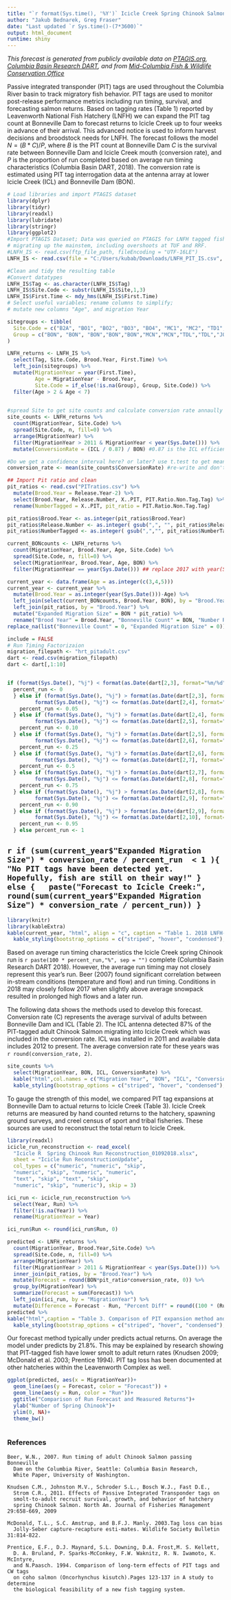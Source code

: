 ---
title: "`r format(Sys.time(), '%Y')` Icicle Creek Spring Chinook Salmon Forecast"
author: "Jakub Bednarek, Greg Fraser"
date: "Last updated `r Sys.time()-(7*3600)`"
output: html_document
runtime: shiny
---

*This forecast is generated from publicly available data on [PTAGIS.org](https://www.ptagis.org), [Columbia Basin Research DART](http://www.cbr.washington.edu/dart/query/pitadult_hrt), and from [Mid-Columbia Fish & Wildlife Conservation Office](https://www.fws.gov/leavenworthfisheriescomplex/MidColumbiaFWCO/MCFWCOVisit.cfm)*

Passive integrated transponder (PIT) tags are used throughout the Columbia River basin to track migratory fish behavior. PIT tags are used to monitor post-release performance metrics including run timing, survival, and forecasting salmon returns. Based on tagging rates (Table 1) reported by Leavenworth National Fish Hatchery (LNFH) we can expand the PIT tag count at Bonneville Dam to forecast returns to Icicle Creek up to four weeks in advance of their arrival. This advanced notice is used to inform harvest decisions and broodstock needs for LNFH. The forecast follows the model $N = (B * C) / P$, where $B$ is the PIT count at Bonneville Dam $C$ is the survival rate between Bonneville Dam and Icicle Creek mouth (conversion rate), and $P$ is the proportion of run completed based on average run timing characteristics (Columbia Basin DART, 2018). The conversion rate is estimated using PIT tag interrogation data at the antenna array at lower Icicle Creek (ICL) and Bonneville Dam (BON). 

```{r setup, include=FALSE, warning=FALSE}
# Load libraries and import PTAGIS dataset
library(dplyr)
library(tidyr)
library(readxl)
library(lubridate)
library(stringr)
library(ggplot2)
#Import PTAGIS Dataset; Data was queried on PTAGIS for LNFH tagged fish
# migrating up the mainstem, including overshoots at TUF and RRF.
#LNFH_IS <- read.csv(ftp_file_path, fileEncoding = "UTF-16LE")
LNFH_IS <- read.csv(file = "C:/Users/kubab/Downloads/LNFH_PIT_IS.csv", fileEncoding = "UTF-16LE") #temporary code until connection to ptagis is established

#Clean and tidy the resulting table
#Convert datatypes
LNFH_IS$Tag <- as.character(LNFH_IS$Tag)
LNFH_IS$Site.Code <- substr(LNFH_IS$Site,1,3)
LNFH_IS$First.Time <- mdy_hms(LNFH_IS$First.Time)
# Select useful variables; rename columns to simplify; 
# mutate new columns "Age", and migration Year

sitegroups <- tibble(
  Site.Code = c("B2A", "BO1", "BO2", "BO3", "BO4", "MC1", "MC2", "TD1","TD2","JO1", "JO2","PRA"),
  Group = c("BON", "BON", "BON","BON","BON","MCN","MCN","TDL","TDL","JOD","JOD", "PRA")
)

LNFH_returns <- LNFH_IS %>%
  select(Tag, Site.Code, Brood.Year, First.Time) %>%
  left_join(sitegroups) %>% 
  mutate(MigrationYear = year(First.Time), 
         Age = MigrationYear - Brood.Year, 
         Site.Code = if_else(!is.na(Group), Group, Site.Code)) %>%
  filter(Age > 2 & Age < 7) 
  

#spread Site to get site counts and calculate conversion rate annaully
site_counts <- LNFH_returns %>% 
  count(MigrationYear, Site.Code) %>% 
  spread(Site.Code, n, fill=0) %>% 
  arrange(MigrationYear) %>% 
  filter(MigrationYear > 2011 & MigrationYear < year(Sys.Date())) %>%
  mutate(ConversionRate = (ICL / 0.87) / BON) #0.87 is the ICL efficiency 

#Do we get a confidence interval here? or later? use t.test to get mean and 95% CI
conversion_rate <- mean(site_counts$ConversionRate) #re-write and don't use mean conversion - be more accurate

## Import Pit ratio and clean
pit_ratios <- read.csv("PITratios.csv") %>%
  mutate(Brood.Year = Release.Year-2) %>%
  select(Brood.Year, Release.Number, X..PIT, PIT.Ratio.Non.Tag.Tag) %>%
  rename(NumberTagged = X..PIT, pit_ratio = PIT.Ratio.Non.Tag.Tag) 

pit_ratios$Brood.Year <- as.integer(pit_ratios$Brood.Year)
pit_ratios$Release.Number <- as.integer( gsub(",", "", pit_ratios$Release.Number))
pit_ratios$NumberTagged <- as.integer( gsub(",","", pit_ratios$NumberTagged))
```

```{r echo = FALSE, warning = FALSE}
current_BONcounts <- LNFH_returns %>% 
  count(MigrationYear, Brood.Year, Age, Site.Code) %>% 
  spread(Site.Code, n, fill=0) %>% 
  select(MigrationYear, Brood.Year, Age, BON) %>%
  filter(MigrationYear == year(Sys.Date())) ## replace 2017 with year(Sys.Date())

current_year <- data.frame(Age = as.integer(c(3,4,5)))
current_year <- current_year %>%
  mutate(Brood.Year = as.integer(year(Sys.Date()))-Age) %>%
  left_join(select(current_BONcounts, Brood.Year, BON), by = "Brood.Year" ) %>%
  left_join(pit_ratios, by = "Brood.Year") %>%
  mutate("Expanded Migration Size" = BON * pit_ratio) %>%
  rename("Brood Year" = Brood.Year, "Bonneville Count" = BON, "Number Released" = Release.Number, "Number Tagged" = NumberTagged, "Ratio Released:Tagged" = pit_ratio)%>%
replace_na(list("Bonneville Count" = 0, "Expanded Migration Size" = 0)) 

include = FALSE
# Run Timing Factorizaion
migration_filepath <- "hrt_pitadult.csv"
dart <- read.csv(migration_filepath)
dart <- dart[,1:10]


if (format(Sys.Date(), "%j") < format(as.Date(dart[2,3], format="%m/%d"), "%j")) {
  percent_run <- 0
  } else if (format(Sys.Date(), "%j") > format(as.Date(dart[2,3], format="%m/%d"), "%j") &
         format(Sys.Date(), "%j") <= format(as.Date(dart[2,4], format="%m/%d"), "%j")){
    percent_run <- 0.05
  } else if (format(Sys.Date(), "%j") > format(as.Date(dart[2,4], format="%m/%d"), "%j") &
         format(Sys.Date(), "%j") <= format(as.Date(dart[2,5], format="%m/%d"), "%j")){
    percent_run <- 0.10
  } else if (format(Sys.Date(), "%j") > format(as.Date(dart[2,5], format="%m/%d"), "%j") &
         format(Sys.Date(), "%j") <= format(as.Date(dart[2,6], format="%m/%d"), "%j")) {
    percent_run <- 0.25
  } else if (format(Sys.Date(), "%j") > format(as.Date(dart[2,6], format="%m/%d"), "%j") &
         format(Sys.Date(), "%j") <= format(as.Date(dart[2,7], format="%m/%d"), "%j")) {
    percent_run <- 0.5
  } else if (format(Sys.Date(), "%j") > format(as.Date(dart[2,7], format="%m/%d"), "%j") &
         format(Sys.Date(), "%j") <= format(as.Date(dart[2,8], format="%m/%d"), "%j")) {
    percent_run <- 0.75
  } else if (format(Sys.Date(), "%j") > format(as.Date(dart[2,8], format="%m/%d"), "%j") &
         format(Sys.Date(), "%j") <= format(as.Date(dart[2,9], format="%m/%d"), "%j")) {
    percent_run <- 0.90
  } else if (format(Sys.Date(), "%j") > format(as.Date(dart[2,9], format="%m/%d"), "%j") &
         format(Sys.Date(), "%j") <= format(as.Date(dart[2,10], format="%m/%d"), "%j")) {
    percent_run <- 0.95
  } else percent_run <- 1 

```
## `r if (sum(current_year$"Expanded Migration Size") * conversion_rate / percent_run  < 1 ){
  "No PIT tags have been detected yet. Hopefully, fish are still on their way!"
} else {
  paste("Forecast to Icicle Creek:", round(sum(current_year$"Expanded Migration Size") * conversion_rate / percent_run))
}`

```{r echo = FALSE}
library(knitr)
library(kableExtra)
kable(current_year, "html", align = "c", caption = "Table 1. 2018 LNFH-origin spring Chinook Salmon migration characterists and migration size estimate.") %>%
  kable_styling(bootstrap_options = c("striped", "hover", "condensed"), full_width = F, position = "left")
```

Based on average run timing characteristics the Icicle Creek spring Chinook run is `r paste(100 * percent_run,"%", sep = "")` complete (Columbia Basin Research DART 2018). However, the average run timing may not closely represent this year's run. Beer (2007) found significant correlation between in-stream conditions (temperature and flow) and run timing. Conditions in 2018 may closely follow 2017 when slightly above average snowpack resulted in prolonged high flows and a later run. 

The following data shows the methods used to develop this forecast. Conversion rate (C) represents the average survival of adults between Bonneville Dam and ICL (Table 2). The ICL antenna detected 87% of the PIT-tagged adult Chinook Salmon migrating into Icicle Creek which was included in the conversion rate. ICL was installed in 2011 and available data includes 2012 to present. The average conversion rate for these years was `r round(conversion_rate, 2)`.

```{r echo = FALSE}
site_counts %>%
  select(MigrationYear, BON, ICL, ConversionRate) %>%
  kable("html",col.names = c("Migration Year", "BON", "ICL", "Conversion Rate"), align = c("c", "c", "l"), caption = "Table 2. PIT tag counts at Bonneville Dam (BON), Icicle Creek Lower Array (ICL) and resulting conversion rates. (PTAGIS, 2018)") %>%
  kable_styling(bootstrap_options = c("striped", "hover", "condensed"), full_width = F, position = "left")
```

To gauge the strength of this model, we compared PIT tag expansions at Bonneville Dam to actual returns to Icicle Creek (Table 3). Icicle Creek returns are measured by hand counted returns to the hatchery, spawning ground surveys, and creel census of sport and tribal fisheries. These sources are used to reconstruct the total return to Icicle Creek.

```{r echo = FALSE}
library(readxl)
icicle_run_reconstruction <- read_excel(
  "Icicle R  Spring Chinook Run Reconstruction_01092018.xlsx", 
  sheet = "Icicle Run ReconstructionUpdate", 
  col_types = c("numeric", "numeric", "skip", 
  "numeric", "skip", "numeric", "numeric", 
  "text", "skip", "text", "skip", 
  "numeric", "skip", "numeric"), skip = 3)

ici_run <- icicle_run_reconstruction %>%
  select(Year, Run) %>%
  filter(!is.na(Year)) %>%
  rename(MigrationYear = Year)

ici_run$Run <- round(ici_run$Run, 0)

predicted <- LNFH_returns %>% 
  count(MigrationYear, Brood.Year,Site.Code) %>% 
  spread(Site.Code, n, fill=0) %>% 
  arrange(MigrationYear) %>% 
  filter(MigrationYear > 2011 & MigrationYear < year(Sys.Date())) %>%
  inner_join(pit_ratios, by = "Brood.Year") %>%
  mutate(Forecast = round(BON*pit_ratio*conversion_rate, 0)) %>%
  group_by(MigrationYear) %>%
  summarize(Forecast = sum(Forecast)) %>%
  left_join(ici_run, by = "MigrationYear") %>%
  mutate(Difference = Forecast - Run, "Percent Diff" = round((100 * (Run-Forecast) / Run), 0) )
predicted %>%
kable("html",caption = "Table 3. Comparison of PIT expansion method and actual returns to Icicle Creek.") %>%
  kable_styling(bootstrap_options = c("striped", "hover", "condensed"), full_width = F, position = "left")
```

Our forecast method typically under predicts actual returns. On average the model under predicts by 21.8%. This may be explained by research showing that PIT-tagged fish have lower smolt to adult return rates (Knudsen 2009; McDonald et al. 2003; Prentice 1994). PIT tag loss has been documented at other hatcheries within the Leavenworth Complex as well.

```{r echo = FALSE}
ggplot(predicted, aes(x = MigrationYear))+
  geom_line(aes(y = Forecast, color = "Forecast")) +
  geom_line(aes(y = Run, color = "Run"))+
  ggtitle("Comparison of Run Forecast and Measured Returns")+
  ylab("Number of Spring Chinook")+
  ylim(0, NA)+
  theme_bw()
  
```


### References
    Beer, W.N., 2007. Run timing of adult Chinook Salmon passing Bonneville 
      Dam on the Columbia River, Seattle: Columbia Basin Research, 
      White Paper, University of Washington.
    
    Knudsen C.M., Johnston M.V., Schroder S.L., Bosch W.J., Fast D.E., 
      Strom C.R., 2011. Effects of Passive Integrated Transponder tags on 
      smolt-to-adult recruit survival, growth, and behavior of hatchery 
      spring Chinook Salmon. North Am. Journal of Fisheries Management 29:658-669, 2009
      
    McDonald, T.L., S.C. Amstrup, and B.F.J. Manly. 2003.Tag loss can bias
      Jolly-Seber capture-recapture esti-mates. Wildlife Society Bulletin 31:814-822.
    
    Prentice, E.F., D.J. Maynard, S.L. Downing, D.A. Frost,M. S. Kellett, 
      D. A. Bruland, P. Sparks-McConkey, F.W. Waknitz, R. N. Iwamoto, K. McIntyre, 
      and N.Paasch. 1994. Comparison of long-term effects of PIT tags and CW tags 
      on coho salmon (Oncorhynchus kisutch).Pages 123-137 in A study to determine
      the biological feasibility of a new fish tagging system.

